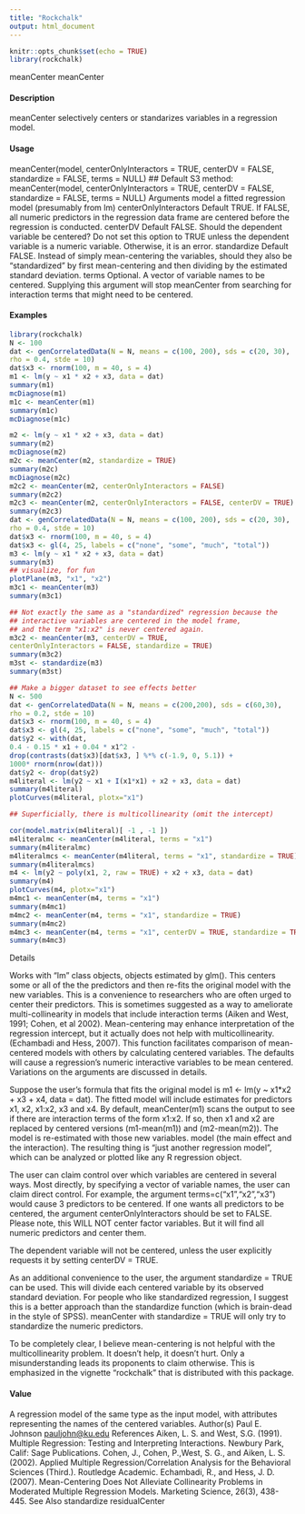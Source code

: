 ---
title: "Rockchalk"
output: html_document
---

```{r setup, include=FALSE}
knitr::opts_chunk$set(echo = TRUE)
library(rockchalk)
```
meanCenter meanCenter

#### Description

meanCenter selectively centers or standarizes variables in a regression model.

#### Usage

meanCenter(model, centerOnlyInteractors = TRUE, centerDV = FALSE,
standardize = FALSE, terms = NULL)
## Default S3 method:
meanCenter(model, centerOnlyInteractors = TRUE,
centerDV = FALSE, standardize = FALSE, terms = NULL)
Arguments
model a fitted regression model (presumably from lm)
centerOnlyInteractors
Default TRUE. If FALSE, all numeric predictors in the regression data frame
are centered before the regression is conducted.
centerDV Default FALSE. Should the dependent variable be centered? Do not set this
option to TRUE unless the dependent variable is a numeric variable. Otherwise,
it is an error.
standardize Default FALSE. Instead of simply mean-centering the variables, should they
also be "standardized" by first mean-centering and then dividing by the estimated
standard deviation.
terms Optional. A vector of variable names to be centered. Supplying this argument
will stop meanCenter from searching for interaction terms that might need to be
centered.


#### Examples
```{r}
library(rockchalk)
N <- 100
dat <- genCorrelatedData(N = N, means = c(100, 200), sds = c(20, 30),
rho = 0.4, stde = 10)
dat$x3 <- rnorm(100, m = 40, s = 4)
m1 <- lm(y ~ x1 * x2 + x3, data = dat)
summary(m1)
mcDiagnose(m1)
m1c <- meanCenter(m1)
summary(m1c)
mcDiagnose(m1c)
```


```{r}
m2 <- lm(y ~ x1 * x2 + x3, data = dat)
summary(m2)
mcDiagnose(m2)
m2c <- meanCenter(m2, standardize = TRUE)
summary(m2c)
mcDiagnose(m2c)
m2c2 <- meanCenter(m2, centerOnlyInteractors = FALSE)
summary(m2c2)
m2c3 <- meanCenter(m2, centerOnlyInteractors = FALSE, centerDV = TRUE)
summary(m2c3)
dat <- genCorrelatedData(N = N, means = c(100, 200), sds = c(20, 30),
rho = 0.4, stde = 10)
dat$x3 <- rnorm(100, m = 40, s = 4)
dat$x3 <- gl(4, 25, labels = c("none", "some", "much", "total"))
m3 <- lm(y ~ x1 * x2 + x3, data = dat)
summary(m3)
## visualize, for fun
plotPlane(m3, "x1", "x2")
m3c1 <- meanCenter(m3)
summary(m3c1)
```


```{r}
## Not exactly the same as a "standardized" regression because the
## interactive variables are centered in the model frame,
## and the term "x1:x2" is never centered again.
m3c2 <- meanCenter(m3, centerDV = TRUE,
centerOnlyInteractors = FALSE, standardize = TRUE)
summary(m3c2)
m3st <- standardize(m3)
summary(m3st)
```


```{r}
## Make a bigger dataset to see effects better
N <- 500
dat <- genCorrelatedData(N = N, means = c(200,200), sds = c(60,30),
rho = 0.2, stde = 10)
dat$x3 <- rnorm(100, m = 40, s = 4)
dat$x3 <- gl(4, 25, labels = c("none", "some", "much", "total"))
dat$y2 <- with(dat,
0.4 - 0.15 * x1 + 0.04 * x1^2 -
drop(contrasts(dat$x3)[dat$x3, ] %*% c(-1.9, 0, 5.1)) +
1000* rnorm(nrow(dat)))
dat$y2 <- drop(dat$y2)
m4literal <- lm(y2 ~ x1 + I(x1*x1) + x2 + x3, data = dat)
summary(m4literal)
plotCurves(m4literal, plotx="x1")
```


```{r}
## Superficially, there is multicollinearity (omit the intercept)

cor(model.matrix(m4literal)[ -1 , -1 ])
m4literalmc <- meanCenter(m4literal, terms = "x1")
summary(m4literalmc)
m4literalmcs <- meanCenter(m4literal, terms = "x1", standardize = TRUE)
summary(m4literalmcs)
m4 <- lm(y2 ~ poly(x1, 2, raw = TRUE) + x2 + x3, data = dat)
summary(m4)
plotCurves(m4, plotx="x1")
m4mc1 <- meanCenter(m4, terms = "x1")
summary(m4mc1)
m4mc2 <- meanCenter(m4, terms = "x1", standardize = TRUE)
summary(m4mc2)
m4mc3 <- meanCenter(m4, terms = "x1", centerDV = TRUE, standardize = TRUE)
summary(m4mc3)
```

Details

Works with "lm" class objects, objects estimated by glm(). This centers some or all of the the
predictors and then re-fits the original model with the new variables. This is a convenience to researchers
who are often urged to center their predictors. This is sometimes suggested as a way
to ameliorate multi-collinearity in models that include interaction terms (Aiken and West, 1991;
Cohen, et al 2002). Mean-centering may enhance interpretation of the regression intercept, but
it actually does not help with multicollinearity. (Echambadi and Hess, 2007). This function facilitates
comparison of mean-centered models with others by calculating centered variables. The
defaults will cause a regression’s numeric interactive variables to be mean centered. Variations on
the arguments are discussed in details.

Suppose the user’s formula that fits the original model is m1 <- lm(y ~ x1*x2 + x3 + x4, data = dat).
The fitted model will include estimates for predictors x1, x2, x1:x2, x3 and x4. By default,
meanCenter(m1) scans the output to see if there are interaction terms of the form x1:x2. If so,
then x1 and x2 are replaced by centered versions (m1-mean(m1)) and (m2-mean(m2)). The model
is re-estimated with those new variables. model (the main effect and the interaction). The resulting
thing is "just another regression model", which can be analyzed or plotted like any R regression
object.

The user can claim control over which variables are centered in several ways. Most directly, by
specifying a vector of variable names, the user can claim direct control. For example, the argument
terms=c("x1","x2","x3") would cause 3 predictors to be centered. If one wants all predictors
to be centered, the argument centerOnlyInteractors should be set to FALSE. Please note, this
WILL NOT center factor variables. But it will find all numeric predictors and center them.


The dependent variable will not be centered, unless the user explicitly requests it by setting centerDV
= TRUE.

As an additional convenience to the user, the argument standardize = TRUE can be used. This will
divide each centered variable by its observed standard deviation. For people who like standardized
regression, I suggest this is a better approach than the standardize function (which is brain-dead in
the style of SPSS). meanCenter with standardize = TRUE will only try to standardize the numeric
predictors.

To be completely clear, I believe mean-centering is not helpful with the multicollinearity problem.
It doesn’t help, it doesn’t hurt. Only a misunderstanding leads its proponents to claim otherwise.
This is emphasized in the vignette "rockchalk" that is distributed with this package.

#### Value
A regression model of the same type as the input model, with attributes representing the names of
the centered variables.
Author(s)
Paul E. Johnson <pauljohn@ku.edu>
References
Aiken, L. S. and West, S.G. (1991). Multiple Regression: Testing and Interpreting Interactions.
Newbury Park, Calif: Sage Publications.
Cohen, J., Cohen, P.,West, S. G., and Aiken, L. S. (2002). Applied Multiple Regression/Correlation
Analysis for the Behavioral Sciences (Third.). Routledge Academic.
Echambadi, R., and Hess, J. D. (2007). Mean-Centering Does Not Alleviate Collinearity Problems
in Moderated Multiple Regression Models. Marketing Science, 26(3), 438-445.
See Also
standardize residualCenter